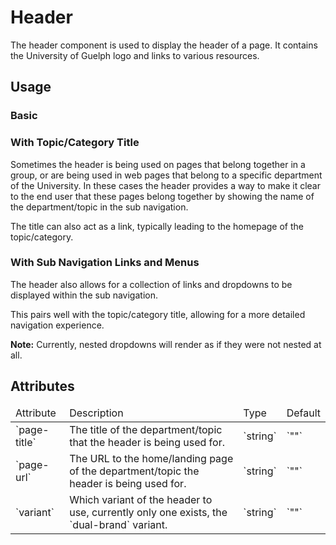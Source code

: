 

<Meta of={HeaderStories} />

# Header

The header component is used to display the header of a page. It contains the University of Guelph logo and links to various resources.

## Usage

### Basic

<Canvas of={HeaderStories.Basic} sourceState="shown" />

### With Topic/Category Title

Sometimes the header is being used on pages that belong together in a group, or are being used in web pages that belong to a specific department of the University. In these cases the header provides a way to make it clear to the end user that these pages belong together by showing the name of the department/topic in the sub navigation.

<Canvas of={HeaderStories.WithPageTitle} sourceState="shown" />

The title can also act as a link, typically leading to the homepage of the topic/category.

<Canvas of={HeaderStories.WithPageLink} sourceState="shown" />

### With Sub Navigation Links and Menus

The header also allows for a collection of links and dropdowns to be displayed within the sub navigation.

This pairs well with the topic/category title, allowing for a more detailed navigation experience.

<Canvas of={HeaderStories.WithSubNavigation} sourceState="shown" />

**Note:** Currently, nested dropdowns will render as if they were not nested at all.

## Attributes

<table>
  <thead>
    <tr>
      <td>Attribute</td>
      <td>Description</td>
      <td>Type</td>
      <td>Default</td>
    </tr>
  </thead>
  <tbody>
    <tr>
      <td>`page-title`</td>
      <td>The title of the department/topic that the header is being used for.</td>
      <td>`string`</td>
      <td>`""`</td>
    </tr>
    <tr>
      <td>`page-url`</td>
      <td>The URL to the home/landing page of the department/topic the header is being used for.</td>
      <td>`string`</td>
      <td>`""`</td>
    </tr>
    <tr>
      <td>`variant`</td>
      <td>Which variant of the header to use, currently only one exists, the `dual-brand` variant.</td>
      <td>`string`</td>
      <td>`""`</td>
    </tr>
  </tbody>
</table>
